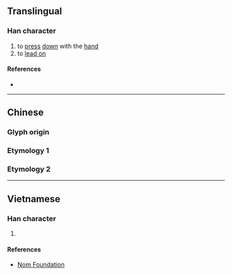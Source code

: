 {{character info/new}}
==Translingual==

===Han character===
{{Han char|rn=64|rad=手|as=10|sn=13|four=|canj=QOIV|ids=⿰扌衾}}

# to [[press]] [[down]] with the [[hand]]
# to [[lead on]]

====References====
* {{Han ref|kx=0445.370|dkj=12448|dj=0796.170|hdz=31934.040|uh=6407|ud=25607}}

----

==Chinese==
{{zh-forms}}

===Glyph origin===
{{Han etym}}

===Etymology 1===
{{zh-see|撳|v}}

===Etymology 2===
{{zh-see|冚|v}}

----

==Vietnamese==

===Han character===
{{vi-hantu|rs=手10|khấm}}

# {{defn|lang=vi|sort=手10}}

====References====
* [http://nomfoundation.org/common/nom_details.php?codepoint=6407 Nom Foundation]